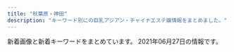 ```yaml
---
title: "秋葉原・神田"
description: "キーワード別にの巨乳アジアン・チャイナエステ嬢情報をまとめました。"
---
```


新着画像と新着キーワードをまとめています。
2021年06月27日の情報です。

<DmmAffiliateIns />
<KeywordTable
  shops={
    [
    {
        "keywords": {
            "90": 2,
            "89": 4,
            "86": 2,
            "88": 4,
            "C": 8,
            "D": 6,
            "85": 2
        },
        "url": "http://kenkoubo.link",
        "img_links": [
            "http://kenkoubo.link/wp-content/uploads/2017/03/05-1-250x375.jpg",
            "http://kenkoubo.link/wp-content/uploads/2017/03/09.jpg",
            "http://kenkoubo.link/wp-content/themes/template-salon2/images/pickup-frame.png",
            "http://kenkoubo.link/wp-content/uploads/2017/03/05a.jpg",
            "http://kenkoubo.link/wp-content/themes/template-salon2/images/05.jpg",
            "http://kenkoubo.link/wp-content/uploads/2021/03/ayaka_01-900x1201.jpeg",
            "http://kenkoubo.link/wp-content/uploads/2019/05/ai_image_1_syusei-900x1600.jpeg",
            "http://kenkoubo.link/wp-content/themes/template-salon2/images/03.jpg",
            "http://kenkoubo.link/wp-content/themes/template-salon2/images/info2.png",
            "http://kenkoubo.link/wp-content/themes/template-salon2/images/pickup-ttl.png",
            "http://kenkoubo.link/wp-content/uploads/2019/05/rin_image_1_syusei-900x1600.jpeg",
            "http://kenkoubo.link/wp-content/uploads/2020/11/yuko_image_syusei-1.jpg",
            "http://kenkoubo.link/wp-content/uploads/2017/03/08-250x375.jpg",
            "http://kenkoubo.link/wp-content/uploads/2017/03/03-1-250x375.jpg",
            "http://kenkoubo.link/wp-content/uploads/2017/03/05.jpg",
            "http://kenkoubo.link/wp-content/uploads/2021/03/ayaka_01-250x375.jpeg",
            "http://kenkoubo.link/wp-content/themes/template-salon2/images/camp-bnr4.png",
            "http://kenkoubo.link/wp-content/uploads/2021/03/ayaka_4.jpeg",
            "http://kenkoubo.link/wp-content/uploads/2017/03/07-1.jpg",
            "http://kenkoubo.link/wp-content/themes/template-salon2/images/camp-bnr.png",
            "http://kenkoubo.link/wp-content/themes/template-salon2/images/camp-bnr2.png",
            "http://kenkoubo.link/wp-content/themes/template-salon2/images/news-ttl.png",
            "http://kenkoubo.link/wp-content/uploads/2021/03/ayaka_4-300x400.jpeg",
            "http://kenkoubo.link/wp-content/themes/template-salon2/images/08.jpg",
            "http://kenkoubo.link/wp-content/uploads/2019/05/rin_image_1_syusei-250x375.jpeg",
            "http://kenkoubo.link/wp-content/uploads/2017/03/08a.jpg",
            "http://kenkoubo.link/wp-content/themes/template-salon2/images/camp-bnr3.png",
            "http://kenkoubo.link/wp-content/themes/template-salon2/images/telm.png",
            "http://es-tsudanuma.com/wp-content/uploads/2016/10/massage-de_88_31.jpg",
            "http://kenkoubo.link/wp-content/uploads/2019/05/ai_image_1_syusei-250x375.jpeg",
            "http://kenkoubo.link/wp-content/uploads/2020/11/yuko_image_syusei-1-250x375.jpg",
            "http://kenkoubo.link/wp-content/uploads/2017/03/03-1.jpg",
            "http://kenkoubo.link/wp-content/themes/template-salon2/images/slider1.jpg",
            "http://kenkoubo.link/wp-content/themes/template-salon2/images/info.png",
            "http://kenkoubo.link/wp-content/uploads/2017/03/05-1.jpg",
            "http://kenkoubo.link/wp-content/uploads/2017/03/08-2.jpg",
            "https://www.mens-anavi.com/img/mens-esthe1.png",
            "http://kenkoubo.link/wp-content/uploads/2017/03/08.jpg"
        ],
        "name": "\u5065\u5eb7\u574a",
        "station": "JR\u795e\u7530\u99c5\u5317\u53e3"
    },
    {
        "station": "JR\u79cb\u8449\u539f\u99c5\u662d\u548c\u901a\u308a\u53e3",
        "img_links": [
            "http://www.rave.masg.info/files/002.jpg",
            "http://www.rave.masg.info/files/015.jpg",
            "http://www.rave.masg.info/files/009-02.jpg",
            "http://www.rave.masg.info/images/s4.jpg",
            "http://www.rave.masg.info/images/s1.jpg",
            "http://www.rave.masg.info/files/020-03.jpg",
            "http://www.rave.masg.info/files/003-02.jpg",
            "http://www.rave.masg.info/files/016-02.jpg",
            "http://www.rave.masg.info/files/017-02.jpg",
            "http://www.rave.masg.info/images/shop/shop03.jpg",
            "http://www.rave.masg.info/images/shop/shop04.jpg",
            "http://www.rave.masg.info/files/009.jpg",
            "http://www.rave.masg.info/images/pick.png",
            "http://www.rave.masg.info/images/service.png",
            "http://www.rave.masg.info/images/maga.jpg",
            "http://www.rave.masg.info/files/006-02.jpg",
            "http://www.rave.masg.info/images/infotiao1.jpg",
            "http://www.rave.masg.info/images/s5.jpg",
            "http://www.rave.masg.info/files/014.jpg",
            "http://www.rave.masg.info/files/008-02.jpg",
            "http://www.rave.masg.info/images/main_top.png",
            "http://www.rave.masg.info/files/019-03.jpg",
            "http://www.rave.masg.info/files/005-02.jpg",
            "http://www.rave.masg.info/files/018.jpg",
            "http://www.rave.masg.info/files/014-03.jpg",
            "http://www.rave.masg.info/files/009-03.jpg",
            "http://www.rave.masg.info/files/020.jpg",
            "http://www.rave.masg.info/files/019.jpg",
            "http://www.rave.masg.info/files/016-03.jpg",
            "http://www.rave.masg.info/images/new3.png",
            "http://www.rave.masg.info/files/017.jpg",
            "http://www.rave.masg.info/files/015-03.jpg",
            "http://www.rave.masg.info/files/015-02.jpg",
            "http://www.rave.masg.info/files/018-03.jpg",
            "http://www.rave.masg.info/files/018-02.jpg",
            "http://www.rave.masg.info/files/002-03.jpg",
            "http://www.rave.masg.info/files/006-03.jpg",
            "http://www.rave.masg.info/files/006.jpg",
            "http://www.rave.masg.info/files/020-02.jpg",
            "http://www.rave.masg.info/files/002-02.jpg",
            "http://www.rave.masg.info/images/zi_massage.png",
            "http://www.rave.masg.info/files/016.jpg",
            "http://www.rave.masg.info/images/zi_staff.png",
            "http://www.rave.masg.info/files/014-02.jpg",
            "http://www.rave.masg.info/files/019-02.jpg",
            "http://www.rave.masg.info/images/shop/shop02.jpg",
            "http://www.rave.masg.info/files/005.jpg",
            "http://www.rave.masg.info/files/008.jpg",
            "http://www.rave.masg.info/files/003.jpg",
            "http://www.rave.masg.info/files/005-03.jpg",
            "http://www.rave.masg.info/images/xian.png",
            "http://www.rave.masg.info/images/new1.png",
            "http://www.rave.masg.info/files/017-03.jpg",
            "http://www.rave.masg.info/files/008-03.jpg",
            "http://www.rave.masg.info/files/003-03.jpg",
            "http://www.rave.masg.info/images/tel.png",
            "http://www.rave.masg.info/images/s2.jpg",
            "http://www.rave.masg.info/images/shop/shop01.jpg",
            "http://www.rave.masg.info/images/main_bottom.png",
            "http://www.rave.masg.info/images/s3.jpg"
        ],
        "keywords": {
            "87": 9,
            "90": 1,
            "D": 8,
            "89": 1,
            "F": 3,
            "E": 1,
            "86": 1,
            "88": 1,
            "G": 1
        },
        "url": "http://www.rave.masg.info/",
        "name": "RAVE \u30ec\u30a4\u30f4"
    },
    {
        "img_links": [
            "http://nene-kanda.net/images/st/st_miki.jpg",
            "http://nene-kanda.net/images/st/st_mie.jpg",
            "http://nene-kanda.net/images/st/st_hitomi.jpg",
            "http://nene-kanda.net/images/2.jpg",
            "http://nene-kanda.net/images/st/st_marumi.jpg",
            "http://nene-kanda.net/images/topimage/subimage.jpg",
            "http://nene-kanda.net/images/4.jpg",
            "http://nene-kanda.net/images/topimage/topimage.jpg",
            "http://nene-kanda.net/images/1.jpg",
            "http://nene-kanda.net/images/share/pagetop.png",
            "http://nene-kanda.net/images/3.jpg",
            "http://nene-kanda.net/images/st/st_mimi.jpg",
            "http://nene-kanda.net/images/st/st_rumi.jpg",
            "http://nene-kanda.net/images/st/st_ruru.jpg",
            "http://nene-kanda.net/images/share/tel.png",
            "http://nene-kanda.net/images/share/sptel.png",
            "http://nene-kanda.net/images/st/st_saki.jpg",
            "http://nene-kanda.net/images/st/st_mao.jpg",
            "http://nene-kanda.net/images/st/st_mirei.jpg"
        ],
        "keywords": {
            "E": 4,
            "F": 4,
            "C": 42,
            "D": 20
        },
        "url": "http://nene-kanda.net/index.html",
        "name": "NeNe\uff5e\u30cd\u30cd\uff5e",
        "station": "JR\u795e\u7530\u99c5\u5317\u53e3"
    },
    {
        "keywords": {
            "C": 1,
            "98": 1,
            "G": 1,
            "86": 14,
            "D": 13,
            "83": 1,
            "\u30bb\u30af\u30b7\u30fc": 1
        },
        "station": "JR\u79cb\u8449\u539f\u99c5\u662d\u548c\u901a\u308a\u53e3",
        "name": "BELIRE \uff5e\u30d9\u30ea\u30fc\u30eb\uff5e",
        "url": "http://belire.este.work/",
        "img_links": [
            "http://belire.este.work/nav-001.png",
            "http://belire.este.work/2/uploadimg/1610605371.jpg",
            "http://belire.este.work/nav-005.png",
            "http://belire.este.work/2/uploadimg/1610605327.jpg",
            "http://belire.este.work/2/uploadimg/1615207989.jpeg",
            "http://belire.este.work/2/uploadimg/1610605781.jpg",
            "http://belire.este.work/2/uploadimg/1610605742.jpg",
            "http://belire.este.work/2/uploadimg/1617950122.jpg",
            "http://belire.este.work/nav-003.png",
            "http://belire.este.work/2/uploadimg/1610605615.jpg",
            "http://belire.este.work/nav-004.png",
            "http://belire.este.work/2/uploadimg/1610605894.jpg",
            "http://belire.este.work/2/uploadimg/1610605582.jpg",
            "http://belire.este.work/no.png",
            "http://belire.este.work/2/uploadimg/1610605467.jpg",
            "http://belire.este.work/s.jpg",
            "http://belire.este.work/2/uploadimg/1610605808.jpg",
            "http://belire.este.work/2/uploadimg/1610605503.jpg",
            "http://belire.este.work/2/uploadimg/1610605644.jpg",
            "http://belire.este.work/nav-006.png",
            "http://belire.este.work/2/uploadimg/1610605548.jpg",
            "http://belire.este.work/nav-002.png",
            "http://belire.este.work/tel.png",
            "http://belire.este.work/2/uploadimg/1610605976.jpg",
            "http://belire.este.work/2/uploadimg/1615208613.jpg"
        ]
    },
    {
        "name": "COCORO",
        "img_links": [
            "http://k-cocoro.co/images/girl_03.png",
            "http://k-cocoro.co/images/noimage.jpg",
            "http://k-cocoro.co/images/right_bottom.png",
            "http://k-cocoro.co/images/news_top.jpg",
            "http://k-cocoro.co/images/nei_01.png",
            "http://k-cocoro.co/images/itigo1.jpg",
            "http://k-cocoro.co/images/003.jpg",
            "http://k-cocoro.co/images/nei_03.png",
            "http://k-cocoro.co/images/tite-staff.png",
            "http://k-cocoro.co/images/remo.jpg",
            "http://k-cocoro.co/images/shishu_01.jpg",
            "http://k-cocoro.co/images/rika.jpg",
            "http://k-cocoro.co/images/girl_top.png",
            "http://k-cocoro.co/images/right_top.png",
            "http://k-cocoro.co/images/shishu_02.jpg",
            "http://k-cocoro.co/images/pagetop.png",
            "http://k-cocoro.co/images/yui.jpg",
            "http://k-cocoro.co/images/004.jpg",
            "http://k-cocoro.co/images/itigo2.jpg",
            "http://k-cocoro.co/images/girlx_top.png",
            "http://k-cocoro.co/images/yu.jpg",
            "http://k-cocoro.co/images/girl_01.png",
            "http://k-cocoro.co/images/tite-magazine.png",
            "http://k-cocoro.co/images/mya.jpg",
            "http://k-cocoro.co/images/mail.png",
            "http://k-cocoro.co/images/s2.jpg",
            "http://k-cocoro.co/images/001.jpg",
            "http://k-cocoro.co/images/shishu_03.jpg",
            "http://k-cocoro.co/images/002.jpg",
            "http://k-cocoro.co/images/grande.jpg",
            "http://k-cocoro.co/images/ss.jpg"
        ],
        "keywords": {
            "D": 3,
            "E": 2
        },
        "url": "http://k-cocoro.co/",
        "station": "JR\u795e\u7530\u99c5\u6771\u53e3"
    },
    {
        "name": "Relife\uff5e\u30ea\u30e9\u30a4\u30d5\uff5e",
        "img_links": [
            "http://relifeadmin.jpest.net/uploads//2020/10/9D16F01A-1354-462D-9558-9F957927EF44.jpeg",
            "http://relifeadmin.jpest.net/uploads//2021/01/IMG_2171.jpg",
            "http://relife.jpest.net/images/tt.jpg",
            "http://relifeadmin.jpest.net/uploads//2021/03/1.jpeg",
            "http://relife.jpest.net/images/02.jpg",
            "http://relifeadmin.jpest.net/uploads//2020/10/5AD15672-AEE6-4A0A-9CCF-259E75905FCF-e1603711283848.jpeg",
            "http://relifeadmin.jpest.net/uploads//2021/03/6A526146-BB8D-45A4-A864-42633965DBF0-e1616413783381.jpeg",
            "http://relifeadmin.jpest.net/uploads//2021/03/31F3171B-05C9-4017-9EDC-8B1230FFFA5E-e1616413792413.jpeg",
            "http://relifeadmin.jpest.net/uploads//2020/10/1A4C09F7-F63F-4224-B24D-9E199A9A4BDA.jpeg",
            "http://relifeadmin.jpest.net/uploads//2021/03/F6CA5A16-B99E-496D-AB73-DFFE18A4E0B9.jpeg",
            "http://relifeadmin.jpest.net/uploads//2021/03/4082C373-F43B-4FF9-9F7D-0C0C02162F15.jpeg",
            "http://relifeadmin.jpest.net/uploads//2020/10/940B0844-F20E-4D4A-B215-E5BA5372B8E8.jpeg",
            "http://relifeadmin.jpest.net/uploads//2021/04/1.jpg",
            "http://relifeadmin.jpest.net/uploads//2020/10/D81CC5DA-612A-4552-9C4C-145DABF87A82-e1603797285723.jpeg",
            "http://relife.jpest.net/images/mobile.jpg",
            "http://relifeadmin.jpest.net/uploads//2021/04/0632FFC8-93C8-4F1D-88BD-364C2CA3AAD9-e1619436169369.jpeg",
            "http://relifeadmin.jpest.net/uploads//2021/03/F1762422-EC67-4A1B-A086-46A0FE212F54-e1616414141494.jpeg",
            "http://relife.jpest.net/images/033.jpg",
            "http://relifeadmin.jpest.net/uploads//2021/03/A7B9063B-BE9C-42C3-B5B8-39B0E93D461D-e1616414911549.jpeg",
            "http://relife.jpest.net/images/04.jpg",
            "http://relifeadmin.jpest.net/uploads//2021/03/322B13E6-26A1-40C3-9EC9-427DE29CA167-e1619436493283.jpeg",
            "http://relife.jpest.net/images/03.jpg",
            "http://relifeadmin.jpest.net/uploads//2020/10/C74DC003-B774-4423-93B4-733B4938F550.jpeg",
            "http://relifeadmin.jpest.net/uploads//2021/03/E6F9C65A-E4D0-41BD-839F-6AFE58551E3A.jpeg"
        ],
        "station": "JR\u79cb\u8449\u539f\u99c5\u662d\u548c\u901a\u308a\u53e3",
        "keywords": {
            "85": 8,
            "E": 11,
            "C": 15
        },
        "url": "http://relife.jpest.net/"
    },
    {
        "url": "http://yu-ai.work/",
        "keywords": {
            "84": 6,
            "E": 3,
            "89": 1,
            "C": 27,
            "87": 3,
            "86": 5,
            "85": 18,
            "D": 20,
            "F": 1
        },
        "img_links": [
            "http://yu-ai.work/img/st23.jpg",
            "http://yu-ai.work/img/head.jpg",
            "http://yu-ai.work/sp/img/acc2.jpg",
            "http://yu-ai.work/img/sc22.jpg",
            "http://yu-ai.work/sp/img/sta24.jpg",
            "http://yu-ai.work/img/st020.jpg",
            "http://yu-ai.work/sp/img/botton.jpg",
            "http://yu-ai.work/img/sc26.jpg",
            "http://yu-ai.work/img/sta20.jpg",
            "http://yu-ai.work/img/st19.jpg",
            "http://yu-ai.work/img/acc2.jpg",
            "http://yu-ai.work/img/sc18.jpg",
            "http://yu-ai.work/img/sta18.jpg",
            "http://yu-ai.work/sp/img/add.jpg",
            "http://yu-ai.work/sp/img/sta22.jpg",
            "http://yu-ai.work/img/st24.jpg",
            "http://yu-ai.work/sp/img/sta20.jpg",
            "http://yu-ai.work/img/sc9.jpg",
            "http://yu-ai.work/img/sta19.jpg",
            "http://yu-ai.work/sp/img/t-s.jpg",
            "http://yu-ai.work/img/sc25.jpg",
            "http://yu-ai.work/img/sta25.jpg",
            "http://yu-ai.work/img/st019.jpg",
            "http://yu-ai.work/img/st25.jpg",
            "http://yu-ai.work/sp/img/p25.jpg",
            "http://yu-ai.work/img/st26.jpg",
            "http://yu-ai.work/sp/img/sta18.jpg",
            "http://yu-ai.work/img/acc3.jpg",
            "http://yu-ai.work/img/st010.jpg",
            "http://yu-ai.work/img/st12.jpg",
            "http://yu-ai.work/sp/img/sys.jpg",
            "http://yu-ai.work/sp/img/pc.jpg",
            "http://yu-ai.work/sp/img/sta12.jpg",
            "http://yu-ai.work/img/st0022.jpg",
            "http://yu-ai.work/sp/img/time.jpg",
            "http://yu-ai.work/img/st018.jpg",
            "http://yu-ai.work/img/sc12.jpg",
            "http://yu-ai.work/img/sc20.jpg",
            "http://yu-ai.work/img/sta9.jpg",
            "http://yu-ai.work/img/st20.jpg",
            "http://yu-ai.work/sp/img/t-r.jpg",
            "http://yu-ai.work/img/st009.jpg",
            "http://yu-ai.work/sp/img/t-o.jpg",
            "http://yu-ai.work/sp/img/tel.jpg",
            "http://yu-ai.work/sp/img/pic.jpg",
            "http://yu-ai.work/sp/img/acc3.jpg",
            "http://yu-ai.work/sp/img/nos.jpg",
            "http://yu-ai.work/sp/img/t-t.jpg",
            "http://yu-ai.work/sp/img/info.jpg",
            "http://yu-ai.work/img/sta22.jpg",
            "http://yu-ai.work/img/sc19.jpg",
            "http://yu-ai.work/img/st0012.jpg",
            "http://yu-ai.work/img/st00022.jpg",
            "http://yu-ai.work/sp/img/t-a.jpg",
            "http://yu-ai.work/sp/img/p26.jpg",
            "http://yu-ai.work/img/men-es-ran.jpg",
            "http://yu-ai.work/sp/img/tit.jpg",
            "http://yu-ai.work/sp/img/acc1.jpg",
            "http://yu-ai.work/img/sta23.jpg",
            "http://yu-ai.work/sp/img/sta9.jpg",
            "http://yu-ai.work/img/st09.jpg",
            "http://yu-ai.work/img/botton.jpg",
            "http://yu-ai.work/img/sc10.jpg",
            "http://yu-ai.work/sp/img/sta10.jpg",
            "http://yu-ai.work/img/nos.jpg",
            "http://yu-ai.work/img/st9.jpg",
            "http://yu-ai.work/sp/img/sta26.jpg",
            "http://yu-ai.work/img/st0018.jpg",
            "http://yu-ai.work/img/st18.jpg",
            "http://yu-ai.work/img/fla.jpg",
            "http://yu-ai.work/img/sc23.jpg",
            "http://yu-ai.work/img/sta12.jpg",
            "http://yu-ai.work/sp/img/sta19.jpg",
            "http://yu-ai.work/sp/img/sta25.jpg",
            "http://yu-ai.work/img/sc24.jpg",
            "http://yu-ai.work/sp/img/sta23.jpg",
            "http://yu-ai.work/img/st10.jpg",
            "http://yu-ai.work/img/sta24.jpg",
            "http://yu-ai.work/sp/img/p18.jpg",
            "http://yu-ai.work/sp/img/cam.jpg",
            "http://yu-ai.work/img/st012.jpg",
            "http://yu-ai.work/img/sta10.jpg",
            "http://yu-ai.work/img/acc1.jpg",
            "http://yu-ai.work/img/st022.jpg",
            "http://yu-ai.work/img/sta26.jpg",
            "http://yu-ai.work/sp/img/p24.jpg",
            "http://yu-ai.work/img/st22.jpg"
        ],
        "name": "\u7652\u611b",
        "station": "JR\u79cb\u8449\u539f\u99c5\u662d\u548c\u901a\u308a\u53e3"
    },
    {
        "keywords": {
            "87": 6,
            "C": 25,
            "H": 1,
            "86": 2,
            "E": 2,
            "88": 4,
            "91": 3,
            "F": 4,
            "85": 9,
            "D": 9
        },
        "name": "\u5143\u6c17\u5802\uff5e\u3052\u3093\u304d\u3069\u3046\uff5e",
        "station": "JR\u795e\u7530\u99c5\u897f\u53e3",
        "url": "http://genkidou.work/",
        "img_links": [
            "http://genkidou.work/img/koko_468x60.png",
            "http://genkidou.work/img/s5.jpg",
            "http://genkidou.work/sp/img/st27.jpg",
            "http://genkidou.work/img/st20.jpg",
            "http://genkidou.work/img/fla-1.jpg",
            "http://genkidou.work/sp/img/acc6.jpg",
            "http://genkidou.work/sp/img/p28.jpg",
            "http://genkidou.work/img/head.jpg",
            "http://genkidou.work/img/sta30.jpg",
            "http://genkidou.work/sp/img/st30.jpg",
            "http://genkidou.work/img/sta6.jpg",
            "http://genkidou.work/sp/img/st20.jpg",
            "http://genkidou.work/img/acc6.jpg",
            "http://genkidou.work/img/sta10.jpg",
            "http://genkidou.work/img/fla-2.jpg",
            "http://genkidou.work/sp/img/st6.jpg",
            "http://genkidou.work/sp/img/tel.jpg",
            "http://genkidou.work/sp/img/t-o.jpg",
            "http://genkidou.work/sp/img/add.jpg",
            "http://genkidou.work/img/st030.jpg",
            "http://genkidou.work/img/acc5.jpg",
            "http://genkidou.work/img/botton.jpg",
            "http://genkidou.work/img/st2.jpg",
            "http://genkidou.work/sp/img/st10.jpg",
            "http://genkidou.work/img/st011.jpg",
            "http://genkidou.work/img/sta16.jpg",
            "http://genkidou.work/img/sta20.jpg",
            "http://genkidou.work/sp/img/acc1.jpg",
            "http://genkidou.work/img/s4.jpg",
            "http://genkidou.work/img/nos.jpg",
            "http://genkidou.work/img/fla-3.jpg",
            "http://genkidou.work/sp/img/t-r.jpg",
            "http://genkidou.work/img/body2.jpg",
            "http://genkidou.work/img/acc4.jpg",
            "http://genkidou.work/sp/img/t-s.jpg",
            "http://genkidou.work/sp/img/cam.jpg",
            "http://genkidou.work/sp/img/t-a.jpg",
            "http://genkidou.work/img/sta28.jpg",
            "http://genkidou.work/sp/img/botton.jpg",
            "http://genkidou.work/img/s1.jpg",
            "http://genkidou.work/sp/img/info.jpg",
            "http://genkidou.work/img/st6.jpg",
            "http://genkidou.work/sp/img/tit.jpg",
            "http://genkidou.work/img/sta11.jpg",
            "http://genkidou.work/img/fla.jpg",
            "http://genkidou.work/img/acc1.jpg",
            "http://genkidou.work/sp/img/st2.jpg",
            "http://genkidou.work/img/st30.jpg",
            "http://genkidou.work/img/sta27.jpg",
            "http://genkidou.work/sp/img/st22.jpg",
            "http://genkidou.work/sp/img/acc4.jpg",
            "http://genkidou.work/sp/img/st28.jpg",
            "http://genkidou.work/img/s2.jpg",
            "http://genkidou.work/sp/img/time.jpg",
            "http://genkidou.work/sp/img/sch.jpg",
            "http://genkidou.work/sp/img/acc5.jpg",
            "http://genkidou.work/sp/img/koko_234x60.png",
            "http://genkidou.work/img/acc2.jpg",
            "http://genkidou.work/sp/img/st16.jpg",
            "http://genkidou.work/sp/img/p30.jpg",
            "http://genkidou.work/sp/img/acc2.jpg",
            "http://genkidou.work/img/st16.jpg",
            "http://genkidou.work/img/st0011.jpg",
            "http://genkidou.work/img/st27.jpg",
            "http://genkidou.work/img/st010.jpg",
            "http://genkidou.work/sp/img/sys.jpg",
            "http://genkidou.work/img/st28.jpg",
            "http://genkidou.work/img/acc3.jpg",
            "http://genkidou.work/sp/img/st11.jpg",
            "http://genkidou.work/img/sta22.jpg",
            "http://genkidou.work/sp/img/pc.jpg",
            "http://genkidou.work/sp/img/p10.jpg",
            "http://genkidou.work/img/st22.jpg",
            "http://genkidou.work/img/mo.png",
            "http://genkidou.work/sp/img/acc3.jpg",
            "http://genkidou.work/img/sta2.jpg",
            "http://genkidou.work/sp/img/pic.jpg",
            "http://genkidou.work/sp/img/t-t.jpg"
        ]
    },
    {
        "keywords": {},
        "station": "JR\u795e\u7530\u99c5\u5317\u53e3",
        "name": "\u795e\u7530\u3089\u304f\u697d",
        "url": "http://kanda.msa.jp/",
        "img_links": [
            "http://kanda.msa.jp/images/staff_image/staff_05.jpg",
            "http://kanda.msa.jp/images/staff_image/staff_06.jpg",
            "http://kanda.msa.jp/images/top/top_08.png",
            "http://kanda.msa.jp/images/gallery/gallery_d.jpg",
            "http://kanda.msa.jp/images/home/QR.png",
            "http://kanda.msa.jp/images/top/top_02.jpg",
            "http://kanda.msa.jp/images/top/top_03.jpg",
            "http://kanda.msa.jp/images/staff_image/staff_01.jpg",
            "http://kanda.msa.jp/images/home/indnx_re.jpg",
            "http://kanda.msa.jp/images/gallery/gallery_4.jpg",
            "http://kanda.msa.jp/images/staff_image/staff_03.jpg",
            "http://kanda.msa.jp/images/index_btm.jpg",
            "http://kanda.msa.jp/images/gallery/gallery_2.jpg",
            "http://kanda.msa.jp/images/gallery/gallery_a.jpg",
            "http://kanda.msa.jp/images/home/top.jpg",
            "http://kanda.msa.jp/images/home/indnx_phone.jpg",
            "http://kanda.msa.jp/images/staff_image/staff_02.jpg",
            "http://kanda.msa.jp/images/top/top_06.jpg",
            "http://kanda.msa.jp/images/gallery/gallery_b.jpg",
            "http://kanda.msa.jp/images/gallery/gallery_c.jpg",
            "http://kanda.msa.jp/images/home/indnx_qr.jpg",
            "http://kanda.msa.jp/images/flash_b.jpg",
            "http://kanda.msa.jp/images/home/indnx_sale.png",
            "http://kanda.msa.jp/images/flash_a.jpg",
            "http://kanda.msa.jp/images/top/top_04.jpg",
            "http://kanda.msa.jp/images/gallery/gallery_1.jpg",
            "http://kanda.msa.jp/images/top/top_01.jpg",
            "http://kanda.msa.jp/images/gallery/gallery_3.jpg",
            "http://kanda.msa.jp/images/top/top_05.jpg"
        ]
    },
    {
        "keywords": {
            "86": 3,
            "87": 6,
            "E": 7,
            "D": 7,
            "88": 3,
            "84": 3,
            "C": 20,
            "85": 2
        },
        "img_links": [
            "http://yume-massage.info/img/st06.jpg",
            "http://yume-massage.info/img/st5.jpg",
            "http://yume-massage.info/img/sta10.jpg",
            "http://yume-massage.info/img/mo.png",
            "http://yume-massage.info/img/head.jpg",
            "http://yume-massage.info/img/nos.jpg",
            "http://yume-massage.info/img/st7.jpg",
            "http://yume-massage.info/img/sta8.jpg",
            "http://yume-massage.info/img/st6.jpg",
            "http://yume-massage.info/sp/img/cam.jpg",
            "http://yume-massage.info/sp/img/s6.jpg",
            "http://yume-massage.info/img/st9.jpg",
            "http://yume-massage.info/img/r9.jpg",
            "http://yume-massage.info/sp/img/s10.jpg",
            "http://yume-massage.info/img/st3.jpg",
            "http://yume-massage.info/img/st8.jpg",
            "http://yume-massage.info/sp/img/p-10.jpg",
            "http://yume-massage.info/img/sta1.jpg",
            "http://yume-massage.info/img/sta7.jpg",
            "http://yume-massage.info/sp/img/sys.jpg",
            "http://yume-massage.info/sp/img/t-s.jpg",
            "http://yume-massage.info/sp/img/s9.jpg",
            "http://yume-massage.info/img/st4.jpg",
            "http://yume-massage.info/img/kan.jpg",
            "http://yume-massage.info/sp/img/kan.jpg",
            "http://yume-massage.info/sp/img/pic.jpg",
            "http://yume-massage.info/img/s9.jpg",
            "http://yume-massage.info/sp/img/p-6.jpg",
            "http://yume-massage.info/img/xmas.png",
            "http://yume-massage.info/sp/img/p-9.jpg",
            "http://yume-massage.info/img/st1.jpg",
            "http://yume-massage.info/img/st10.jpg",
            "http://yume-massage.info/img/botton.jpg",
            "http://yume-massage.info/img/sta4.jpg",
            "http://yume-massage.info/sp/img/info.jpg",
            "http://yume-massage.info/sp/img/pc.jpg",
            "http://yume-massage.info/sp/img/tit.jpg",
            "http://yume-massage.info/sp/img/tel.jpg",
            "http://yume-massage.info/img/s10.jpg",
            "http://yume-massage.info/sp/img/time.jpg",
            "http://yume-massage.info/img/s7.jpg",
            "http://yume-massage.info/img/st2.jpg",
            "http://yume-massage.info/img/sta9.jpg",
            "http://yume-massage.info/img/s8.jpg",
            "http://yume-massage.info/sp/img/botton.jpg",
            "http://yume-massage.info/sp/img/t-o.jpg",
            "http://yume-massage.info/sp/img/s1.jpg",
            "http://yume-massage.info/img/s4.jpg",
            "http://yume-massage.info/sp/img/s7.jpg",
            "http://yume-massage.info/sp/img/s8.jpg",
            "http://yume-massage.info/sp/img/s4.jpg",
            "http://yume-massage.info/img/head2.jpg",
            "http://yume-massage.info/img/s1.jpg",
            "http://yume-massage.info/img/s6.jpg",
            "http://yume-massage.info/img/sta6.jpg",
            "http://yume-massage.info/sp/img/t-r.jpg",
            "http://yume-massage.info/sp/img/add.jpg",
            "http://yume-massage.info/sp/img/t-a.jpg",
            "http://yume-massage.info/sp/img/t-t.jpg",
            "http://yume-massage.info/sp/img/add2.jpg"
        ],
        "url": "http://yume-massage.info/",
        "station": "\u6d45\u8349\u6a4b\u99c5",
        "name": "\u5922"
    },
    {
        "url": "http://x-akb.info/",
        "img_links": [
            "http://x-akb.info/img/st35.jpg",
            "http://x-akb.info/img/nos.jpg",
            "http://x-akb.info/img/t3.jpg",
            "http://x-akb.info/img/st46.jpg",
            "http://x-akb.info/img/st42.jpg",
            "http://x-akb.info/img/p-43.jpg",
            "http://x-akb.info/img/p-50.jpg",
            "http://x-akb.info/img/bottom.png",
            "http://x-akb.info/img/t1.jpg",
            "http://x-akb.info/img/st40.jpg",
            "http://x-akb.info/img/st34.jpg",
            "http://x-akb.info/img/p-35.jpg",
            "http://x-akb.info/img/st0043.jpg",
            "http://x-akb.info/img/p-34.jpg",
            "http://x-akb.info/img/p-36.jpg",
            "http://x-akb.info/img/st44.jpg",
            "http://x-akb.info/img/mo.png",
            "http://x-akb.info/img/st035.jpg",
            "http://x-akb.info/img/st36.jpg",
            "http://x-akb.info/img/p-40.jpg",
            "http://x-akb.info/img/p-42.jpg",
            "http://x-akb.info/img/t2.jpg",
            "http://x-akb.info/img/p-44.jpg",
            "http://x-akb.info/img/p-45.jpg",
            "http://asakusabashi.analytics.qlook.net/counter.png",
            "http://x-akb.info/img/p-49.jpg",
            "http://x-akb.info/img/st50.jpg",
            "http://x-akb.info/img/st49.jpg",
            "http://x-akb.info/img/st043.jpg",
            "http://x-akb.info/img/st0035.jpg",
            "http://x-akb.info/img/p-46.jpg",
            "http://x-akb.info/img/st45.jpg"
        ],
        "station": "JR\u6d45\u8349\u6a4b\u99c5\u6771\u53e3",
        "name": "AKB",
        "keywords": {
            "87": 5,
            "84": 1,
            "D": 10,
            "C": 19,
            "86": 4,
            "85": 1,
            "F": 1
        }
    },
    {
        "img_links": [
            "http://esthe-aroma.net/images/tit5.jpg",
            "http://esthe-aroma.net/images/no.png",
            "http://esthe-aroma.net/images/tit3.jpg",
            "http://esthe-aroma.net/images/cg021.jpg",
            "http://esthe-aroma.net/images/cg04.jpg",
            "http://esthe-aroma.net/images/tit4.jpg",
            "http://esthe-aroma.net/images/tit2.jpg",
            "http://esthe-aroma.net/images/cg03.jpg",
            "http://esthe-aroma.net/images/cg01.jpg",
            "http://esthe-aroma.net/images/fla.jpg",
            "http://esthe-aroma.net/images/cg02.jpg",
            "http://esthe-aroma.net/images/r4.jpg",
            "http://esthe-aroma.net/images/r2.jpg",
            "http://esthe-aroma.net/images/r3.jpg",
            "http://esthe-aroma.net/images/sys.jpg",
            "http://esthe-aroma.net/images/fbt.jpg",
            "http://esthe-aroma.net/images/ncg.jpg",
            "http://esthe-aroma.net/images/fbf.jpg",
            "http://esthe-aroma.net/images/r1.jpg",
            "http://esthe-aroma.net/images/tit1.jpg",
            "http://esthe-aroma.net/images/top.jpg",
            "http://esthe-aroma.net/images/kan.jpg"
        ],
        "station": "JR\u79cb\u8449\u539f\u99c5\u662d\u548c\u901a\u308a\u53e3",
        "keywords": {
            "D": 6,
            "86": 5,
            "85": 2,
            "E": 1
        },
        "url": "http://esthe-aroma.net/",
        "name": "\u59d1\u5a18\uff5e\u30af\u30fc\u30cb\u30e3\u30f3\uff5e"
    },
    {
        "url": "http://yudokoro.xyz/",
        "name": "\u7652\u51e6\uff5e\u3086\u3069\u3053\u308d",
        "station": "JR\u795e\u7530\u99c5\u5317\u53e3",
        "img_links": [
            "http://yudokoro.xyz/images/campaign.jpg",
            "http://yudokoro.xyz/images/st/st_hime.jpg",
            "http://yudokoro.xyz/images/st/st_yui.jpg",
            "http://yudokoro.xyz/images/header_main_visual2.jpg",
            "http://yudokoro.xyz/images/st/st_yumi.jpg",
            "http://yudokoro.xyz/images/st/st_yuyu.jpg",
            "http://yudokoro.xyz/images/st/st_koko.jpg",
            "http://yudokoro.xyz/images/st/st_ao.jpg",
            "http://yudokoro.xyz/images/st/st_miku.jpg",
            "http://yudokoro.xyz/images/st/st_miho.jpg",
            "http://yudokoro.xyz/images/st/st_ai.jpg",
            "http://yudokoro.xyz/images/st/st_miro.jpg",
            "http://yudokoro.xyz/images/st/st_rara.jpg",
            "http://yudokoro.xyz/images/header_img.png",
            "http://yudokoro.xyz/images/header_main_visual1.jpg",
            "http://yudokoro.xyz/images/news_image.jpg",
            "http://yudokoro.xyz/images/st/st_rena.jpg",
            "http://yudokoro.xyz/images/concept.jpg",
            "http://yudokoro.xyz/images/header_main_visual3.jpg",
            "http://yudokoro.xyz/images/st/st_mimi.jpg",
            "http://yudokoro.xyz/images/st/st_narumi.jpg",
            "http://yudokoro.xyz/images/st/st_maya.jpg",
            "http://yudokoro.xyz/images/st/st_yaya.jpg",
            "http://yudokoro.xyz/images/st/st_momoka.jpg",
            "http://yudokoro.xyz/images/st/st_hana.jpg"
        ],
        "keywords": {
            "C": 59,
            "D": 348,
            "F": 28,
            "E": 56,
            "G": 28
        }
    },
    {
        "keywords": {
            "D": 12,
            "88": 2,
            "86": 14
        },
        "img_links": [
            "http://yuri.es-relax.info/images/nao1.jpg",
            "http://yuri.es-relax.info/gals/riri1.jpg",
            "http://yuri.es-relax.info/images/hana1.jpg",
            "http://yuri.es-relax.info/images/sayuri1.jpg",
            "http://yuri.es-relax.info/gals/mimi1.jpg",
            "http://yuri.es-relax.info/images/nana1.jpg",
            "http://yuri.es-relax.info/images/yuyu1.jpg",
            "http://yuri.es-relax.info/images/bg_header.jpg",
            "http://yuri.es-relax.info/images/info3.png",
            "http://yuri.es-relax.info/images/info5.jpg",
            "http://yuri.es-relax.info/gals/yuki1.jpg"
        ],
        "station": "JR\u795e\u7530\u99c5\u6771\u53e3",
        "url": "http://yuri.es-relax.info/",
        "name": "\u767e\u5408"
    },
    {
        "name": "\u6c34\u306e\u604b",
        "keywords": {
            "E": 10,
            "C": 10,
            "D": 28
        },
        "img_links": [
            "https://mizuno-koi.com/wp-content/themes/este/img/2.jpg",
            "https://mizuno-koi.com/wp-content/themes/este/img/top-img04.png",
            "https://mizuno-koi.com/wp-content/uploads/2021/05/45678976mizunoko.jpg",
            "https://mizuno-koi.com/wp-content/uploads/2019/12/21mizunoko.jpg",
            "https://mizuno-koi.com/wp-content/uploads/2019/12/345678976mizunoko.jpg",
            "https://mizuno-koi.com/wp-content/themes/este/img/tel_footer.png",
            "https://mizuno-koi.com/wp-content/uploads/2019/12/121mizunoko.jpg",
            "https://mizuno-koi.com/wp-content/themes/este/img/3.jpg",
            "https://mizuno-koi.com/wp-content/uploads/2021/03/32121mizunoko.jpg",
            "https://mizuno-koi.com/wp-content/uploads/2021/05/87652178mizunoko.jpg",
            "https://mizuno-koi.com/wp-content/themes/este/img/call.png",
            "https://mizuno-koi.com/wp-content/uploads/2019/12/21897mizunoko.jpg",
            "https://mizuno-koi.com/wp-content/themes/este/img/top-img01.png",
            "https://mizuno-koi.com/wp-content/themes/este/img/top-img01a.png",
            "https://mizuno-koi.com/wp-content/uploads/2021/06/8976512mizunoko.jpg",
            "https://mizuno-koi.com/wp-content/themes/este/img/4.jpg",
            "https://mizuno-koi.com/wp-content/themes/este/img/top-img02e.png",
            "https://mizuno-koi.com/wp-content/uploads/2021/06/2111mizunoko.jpg",
            "https://mizuno-koi.com/wp-content/uploads/2021/06/423567867tymizunoko.jpg",
            "https://mizuno-koi.com/wp-content/themes/este/img/top-img03.png",
            "https://mizuno-koi.com/wp-content/uploads/2020/01/211mizunoko.jpg",
            "https://mizuno-koi.com/wp-content/uploads/2019/06/WechatIMG506.jpeg",
            "https://mizuno-koi.com/wp-content/uploads/2021/05/8761iyashinoizumi.jpg",
            "https://mizuno-koi.com/wp-content/uploads/2021/03/2111mizunoko.jpg",
            "https://mizuno-koi.com/wp-content/uploads/2019/04/89765241mizunoko.jpg",
            "https://mizuno-koi.com/wp-content/uploads/2021/03/9876543mizunoko.jpg",
            "https://mizuno-koi.com/wp-content/themes/este/img/top-img01b.png",
            "https://mizuno-koi.com/wp-content/uploads/2021/03/897261mizunoko.jpg",
            "https://mizuno-koi.com/wp-content/themes/este/img/tel_header.png",
            "https://mizuno-koi.com/wp-content/themes/este/img/1.jpg"
        ],
        "url": "https://mizuno-koi.com/",
        "station": "JR\u795e\u7530\u99c5\u5357\u53e3"
    },
    {
        "img_links": [
            "http://chou-massage.work/sp/img/sta1.jpg",
            "http://chou-massage.work/sp/img/sta14.jpg",
            "http://chou-massage.work/img/st2.jpg",
            "http://chou-massage.work/sp/img/botton.jpg",
            "http://chou-massage.work/sp/img/st12.jpg",
            "http://chou-massage.work/sp/img/st18.jpg",
            "http://chou-massage.work/img/sta15.jpg",
            "http://chou-massage.work/img/st4.jpg",
            "http://chou-massage.work/img/fla-2.jpg",
            "http://chou-massage.work/sp/img/st15.jpg",
            "http://chou-massage.work/img/koko_468x60.png",
            "http://chou-massage.work/img/st3.jpg",
            "http://chou-massage.work/sp/img/sta2.jpg",
            "http://chou-massage.work/sp/img/sta4.jpg",
            "http://chou-massage.work/sp/img/sta3.jpg",
            "http://chou-massage.work/sp/img/st2.jpg",
            "http://chou-massage.work/sp/img/sta7.jpg",
            "http://chou-massage.work/img/st18.jpg",
            "http://chou-massage.work/img/st7.jpg",
            "http://chou-massage.work/sp/img/acc.jpg",
            "http://chou-massage.work/sp/img/st7.jpg",
            "http://chou-massage.work/img/sta1.jpg",
            "http://chou-massage.work/sp/img/koko_468x60.png",
            "http://chou-massage.work/img/mo.png",
            "http://chou-massage.work/img/fla-3.jpg",
            "http://chou-massage.work/img/fla-1.jpg",
            "http://chou-massage.work/sp/img/st4.jpg",
            "http://chou-massage.work/img/st14.jpg",
            "http://chou-massage.work/img/sta2.jpg",
            "http://chou-massage.work/sp/img/fla-1.jpg",
            "http://chou-massage.work/img/st12.jpg",
            "http://chou-massage.work/img/acc.jpg",
            "http://chou-massage.work/sp/img/st3.jpg",
            "http://chou-massage.work/img/sta7.jpg",
            "http://chou-massage.work/img/st1.jpg",
            "http://chou-massage.work/img/st15.jpg",
            "http://chou-massage.work/sp/img/st1.jpg",
            "http://chou-massage.work/img/sta3.jpg",
            "http://chou-massage.work/img/botton.jpg",
            "http://chou-massage.work/img/sta14.jpg",
            "http://chou-massage.work/sp/img/fla-3.jpg",
            "http://chou-massage.work/img/sta18.jpg",
            "http://chou-massage.work/sp/img/mo.png",
            "http://chou-massage.work/sp/img/fla-2.jpg",
            "http://chou-massage.work/img/sta12.jpg",
            "http://chou-massage.work/sp/img/sta12.jpg",
            "http://chou-massage.work/sp/img/st14.jpg",
            "http://chou-massage.work/img/sta4.jpg",
            "http://chou-massage.work/sp/img/sta15.jpg",
            "http://chou-massage.work/sp/img/sta18.jpg"
        ],
        "name": "\u8776",
        "url": "http://chou-massage.work/",
        "keywords": {
            "88": 2,
            "85": 8,
            "E": 4,
            "86": 12,
            "D": 14,
            "F": 2,
            "87": 4,
            "C": 38
        },
        "station": "JR\u795e\u7530\u99c5\u897f\u53e3"
    },
    {
        "name": "\u604b\u306e\u82b1",
        "img_links": [
            "http://kaede.tyo.cm/photos/sites/15/2018/12/2018122110282270.jpg",
            "http://kaede.tyo.cm/photos/sites/15/2018/07/2018071202180120.jpg",
            "http://kaede.tyo.cm/photos/sites/15/2017/12/2017121802123582.jpg",
            "http://kaede.tyo.cm/photos/sites/15/2017/11/2017112902394723.jpg",
            "http://kaede.tyo.cm/photos/sites/15/2018/03/2018032208244424.jpg",
            "http://kaede.tyo.cm/photos/sites/15/2017/05/10.jpg",
            "http://kaede.tyo.cm/photos/sites/15/2019/05/2019051510502494.jpg",
            "http://kaede.tyo.cm/photos/sites/15/2019/08/201908021145272.jpg",
            "http://kaede.tyo.cm/images/s_news.png",
            "http://kaede.tyo.cm/photos/sites/15/2017/07/\u5fae\u4fe1\u56fe\u7247_20170731133036.jpg",
            "http://kaede.tyo.cm/photos/sites/15/2018/04/2018042103445537.jpg",
            "http://kaede.tyo.cm/photos/sites/15/2018/09/2018090301232862.jpg",
            "http://kaede.tyo.cm/photos/sites/15/2019/11/2019110102312566.jpg",
            "http://kaede.tyo.cm/photos/sites/15/2017/04/st4.jpg",
            "http://kaede.tyo.cm/photos/sites/15/2018/09/2018092310253191-309x464.jpg",
            "http://kaede.tyo.cm/photos/sites/15/2018/12/2018122510575438.jpg",
            "http://kaede.tyo.cm/images/room1.jpg",
            "http://kaede.tyo.cm/photos/sites/15/2019/11/2019110102312976.jpg",
            "http://kaede.tyo.cm/photos/sites/15/2018/05/2018052602053211.jpg",
            "http://kaede.tyo.cm/photos/sites/15/2018/09/2018092310253191.jpg",
            "http://kaede.tyo.cm/photos/sites/15/2018/07/201807050359241.jpg",
            "http://kaede.tyo.cm/photos/sites/15/2018/12/2018122510562151.jpg",
            "http://kaede.tyo.cm/photos/sites/15/2020/03/2020031613344696.jpg",
            "http://kaede.tyo.cm/images/top.png",
            "http://kaede.tyo.cm/photos/sites/15/2017/05/1.jpg",
            "http://kaede.tyo.cm/images/mobile.png",
            "http://kaede.tyo.cm/photos/sites/15/2017/03/298510852981895493.jpg",
            "http://kaede.tyo.cm/images/n1.jpg",
            "http://kaede.tyo.cm/photos/sites/15/2019/01/2019012110352218.jpg",
            "http://kaede.tyo.cm/photos/sites/15/2018/12/2018122811325315.jpg",
            "http://kaede.tyo.cm/images/room2.jpg",
            "http://kaede.tyo.cm/images/room3.jpg",
            "http://kaede.tyo.cm/photos/sites/15/2017/04/03.jpg",
            "http://kaede.tyo.cm/photos/sites/15/2019/08/201908031036100.jpg",
            "http://kaede.tyo.cm/images/n3.png",
            "http://kaede.tyo.cm/photos/sites/15/2017/05/05.jpg",
            "http://kaede.tyo.cm/photos/sites/15/2018/06/2018060802410544.jpg",
            "http://kaede.tyo.cm/photos/sites/15/2018/03/2018031401333199.jpg",
            "http://kaede.tyo.cm/images/s_staff.jpg",
            "http://kaede.tyo.cm/photos/sites/15/2017/04/8.jpg",
            "http://kaede.tyo.cm/photos/sites/15/2018/10/2018101210462259.jpg",
            "http://kaede.tyo.cm/images/s_pick.png",
            "http://kaede.tyo.cm/images/s1.png",
            "http://kaede.tyo.cm/images/s3.png",
            "http://kaede.tyo.cm/images/room4.jpg",
            "http://kaede.tyo.cm/photos/sites/15/2019/07/2019072310543855.jpg",
            "http://kaede.tyo.cm/photos/sites/15/2019/09/2019092410360674.jpg",
            "http://kaede.tyo.cm/photos/sites/15/2020/08/2020081913203996.jpg",
            "http://kaede.tyo.cm/photos/sites/15/2018/01/2018013009203349.jpg",
            "http://kaede.tyo.cm/photos/sites/15/2018/07/2018070602462928.jpg",
            "http://kaede.tyo.cm/photos/sites/15/2019/07/2019072218445895.jpg"
        ],
        "station": "JR\u795e\u7530\u99c5\u6771\u53e3",
        "keywords": {
            "86": 10,
            "84": 1,
            "88": 2,
            "E": 4,
            "D": 16,
            "85": 4,
            "87": 3
        },
        "url": "http://kaede.tyo.cm/"
    },
    {
        "img_links": [
            "http://esthe-aroma.pink/img/m3.jpg",
            "http://esthe-aroma.pink/img/m30.jpg",
            "http://esthe-aroma.pink/img/m6.jpg",
            "http://esthe-aroma.pink/img/fla.jpg",
            "http://esthe-aroma.pink/img/m1.jpg",
            "http://esthe-aroma.pink/img/no.png",
            "http://esthe-aroma.pink/img/m10.jpg",
            "http://esthe-aroma.pink/img/m5.jpg",
            "http://esthe-aroma.pink/img/top.jpg",
            "http://esthe-aroma.pink/img/m60.jpg",
            "http://esthe-aroma.pink/img/cg05.jpg",
            "http://esthe-aroma.pink/img/m4.jpg",
            "http://esthe-aroma.pink/img/cg02.jpg",
            "http://esthe-aroma.pink/img/cg011.jpg",
            "http://esthe-aroma.pink/img/m2.jpg",
            "http://esthe-aroma.pink/img/cg021.jpg",
            "http://esthe-aroma.pink/img/cg04.jpg",
            "http://esthe-aroma.pink/img/cg03.jpg",
            "http://esthe-aroma.pink/img/cg06.jpg",
            "http://esthe-aroma.pink/img/cg07.jpg",
            "http://esthe-aroma.pink/img/m20.jpg",
            "http://esthe-aroma.pink/img/noo.png",
            "http://esthe-aroma.pink/img/stan.png",
            "http://esthe-aroma.pink/img/cg01.jpg"
        ],
        "keywords": {
            "D": 4,
            "E": 1,
            "87": 1,
            "85": 2,
            "C": 2,
            "86": 4
        },
        "url": "http://esthe-aroma.pink/",
        "name": "\u604b\u306e\u65e5",
        "station": "JR\u795e\u7530\u99c5\u6771\u53e3"
    },
    {
        "keywords": {
            "\u5de8\u4e73": 2,
            "F": 14,
            "C": 24,
            "\u4e73": 6,
            "\u7206\u4e73": 4,
            "\u80f8": 1,
            "E": 4,
            "D": 12,
            "G": 6
        },
        "station": "\u795e\u7530\u99c5\u897f\u53e3",
        "name": "\u8336\u8336",
        "img_links": [
            "http://esute-kanda.tokyo/images/st/st_natsumi.jpg",
            "http://esute-kanda.tokyo/images/st/st_ringo.jpg",
            "http://esute-kanda.tokyo/images/st/st_mitsu.jpg",
            "http://esute-kanda.tokyo/images/st/st_nono.jpg",
            "http://esute-kanda.tokyo/images/st/st_riko.jpg",
            "http://esute-kanda.tokyo/images/st/st_ran.jpg",
            "http://esute-kanda.tokyo/images/st/st_yuki.jpg",
            "http://esute-kanda.tokyo/images/st/st_riri.jpg",
            "http://esute-kanda.tokyo/images/st/st_ayaka.jpg",
            "http://esute-kanda.tokyo/images/access/ac_photo.jpg",
            "http://esute-kanda.tokyo/images/st/st_nanami.jpg",
            "http://esute-kanda.tokyo/images/top.png",
            "http://esute-kanda.tokyo/images/st/st_sara.jpg",
            "http://esute-kanda.tokyo/images/st/st_melon.jpg",
            "http://esute-kanda.tokyo/images/top2.png",
            "http://esute-kanda.tokyo/images/st/st_ryo.jpg",
            "http://esute-kanda.tokyo/images/st/st_haruna.jpg",
            "http://esute-kanda.tokyo/images/st/st_mariko.jpg",
            "http://esute-kanda.tokyo/images/st/st_neko.jpg",
            "http://esute-kanda.tokyo/images/st/st_kanon.jpg",
            "http://esute-kanda.tokyo/images/st/st_yuuka.jpg",
            "http://esute-kanda.tokyo/images/st/st_mao.jpg",
            "http://esute-kanda.tokyo/images/st/st_suzu.jpg",
            "http://esute-kanda.tokyo/images/st/st_yuyu.jpg",
            "http://esute-kanda.tokyo/images/st/st_rui2.jpg",
            "http://esute-kanda.tokyo/images/st/st_moka.jpg",
            "http://esute-kanda.tokyo/images/st/st_kokona.jpg",
            "http://esute-kanda.tokyo/images/st/st_jennie2.jpg",
            "http://esute-kanda.tokyo/images/st/st_jennie.jpg"
        ],
        "url": "http://esute-kanda.tokyo/"
    },
    {
        "keywords": {},
        "url": "http://ainsel.tyo.ac/",
        "name": "Ainsel\u30fb\u30a8\u30a4\u30f3\u30bb\u30eb",
        "station": "JR\u6d45\u8349\u6a4b\u99c5\u6771\u53e3",
        "img_links": []
    },
    {
        "keywords": {
            "\u5de8\u4e73": 6,
            "\u4e73": 6,
            "F": 29,
            "C": 33,
            "G": 4
        },
        "name": "\u6e29",
        "url": "https://kanda-on.work/",
        "img_links": [
            "https://kanda-on.work/images/st/st_rara.jpg",
            "https://kanda-on.work/images/st/st_mio.jpg",
            "https://kanda-on.work/images/st/st_kana.jpg",
            "https://kanda-on.work/images/st/st_yuri.jpg",
            "https://kanda-on.work/images/st/st_ayumi.jpg",
            "https://kanda-on.work/images/st/st_ruru.jpg",
            "https://kanda-on.work/images/top2.png",
            "https://kanda-on.work/images/st/st_natsuko.jpg",
            "https://kanda-on.work/images/st/st_saya.jpg",
            "https://kanda-on.work/images/st/st_yuzuki.jpg",
            "https://kanda-on.work/images/st/st_rio.jpg",
            "https://kanda-on.work/images/st/st_kaori.jpg",
            "https://kanda-on.work/images/st/st_mina.jpg",
            "https://kanda-on.work/images/st/st_yukina.jpg",
            "https://kanda-on.work/images/st/st_rara2.jpg",
            "https://kanda-on.work/images/st/st_koko.jpg",
            "https://kanda-on.work/images/st/st_moe.jpg",
            "https://kanda-on.work/images/st/st_arisa.jpg",
            "https://kanda-on.work/images/top_campaign.jpg",
            "https://kanda-on.work/images/st/st_mika.jpg",
            "https://kanda-on.work/images/st/st_yuumi.jpg",
            "https://kanda-on.work/images/top_campaign_bottom.jpg",
            "https://kanda-on.work/images/st/st_ringo.jpg",
            "https://kanda-on.work/images/st/st_yuki.jpg",
            "https://kanda-on.work/images/st/st_akira.jpg",
            "https://kanda-on.work/images/st/st_lemon.jpg",
            "https://kanda-on.work/images/top.png",
            "https://kanda-on.work/images/st/st_kiki.jpg",
            "https://kanda-on.work/images/st/st_haruka.jpg",
            "https://kanda-on.work/images/st/st_miki.jpg",
            "https://kanda-on.work/images/st/st_ruka.jpg",
            "https://kanda-on.work/images/st/st_mika2.jpg"
        ],
        "station": "JR\u795e\u7530\u99c5\u897f\u53e3"
    },
    {
        "url": "https://yumegokochi1.com/",
        "img_links": [
            "https://yumegokochi1.com/_src/49451739/s__37322773.jpg",
            "https://yumegokochi1.com/_src/49451690/tel.png",
            "https://yumegokochi1.com/_src/49801147/1.jpg",
            "https://yumegokochi1.com/_src/49451751/s__37707790.jpg",
            "https://yumegokochi1.com/_src/49451804/9dfc3519-db15-4421-9d5a-72bca41cf758.jpg",
            "https://yumegokochi1.com/_src/49451712/gettyimages-1124713982.jpg",
            "https://yumegokochi1.com/_src/49451762/9dfc3519-db15-4421-9d5a-72bca41cf758.jpg",
            "https://yumegokochi1.com/_src/53271233/hinamatsuri.png",
            "https://yumegokochi1.com/_src/49451698/img20200920211111185467.png",
            "https://yumegokochi1.com/_src/49451706/img20200921221149975618.png",
            "https://yumegokochi1.com/_src/55217507/214f3b06-7a93-4435-b67c-653f20247784.jpg",
            "https://yumegokochi1.com/_src/55217511/0c95e25e-714f-4694-8eef-4c2b56b7b26d.jpg",
            "https://yumegokochi1.com/_src/55217505/2c753258-4b4a-4436-bb01-dddebc1a6933.jpg",
            "https://yumegokochi1.com/_src/55217503/426fd58b-9de8-45c4-a8e1-43f1d9723af9.jpg",
            "https://yumegokochi1.com/_src/49451708/img20200921221149975618.png",
            "https://yumegokochi1.com/_src/49451704/img20200921221149975618.png",
            "https://yumegokochi1.com/_src/49451725/img20200920211111185467.png",
            "https://yumegokochi1.com/_src/49451694/img20200920141422782540.png",
            "https://yumegokochi1.com/_src/49451714/img20200920211111185467.png",
            "https://yumegokochi1.com/_src/55217509/1195bb54-42ae-4ce1-a948-abcf52be2a7c.jpg",
            "https://yumegokochi1.com/_src/49800727/1.jpg",
            "https://yumegokochi1.com/_src/49451710/gettyimages-1124713982.jpg",
            "https://yumegokochi1.com/_src/55217501/6990384c-3515-4833-8cda-d2f79c2cc75a.jpg"
        ],
        "station": "JR\u79cb\u8449\u539f\u99c5\u662d\u548c\u901a\u308a\u53e3",
        "keywords": {},
        "name": "\u30d1\u30f3\u30c0\u30de\u30c3\u30b5\u30fc\u30b8"
    },
    {
        "station": "JR\u79cb\u8449\u539f\u99c5\u662d\u548c\u901a\u308a\u53e3",
        "url": "https://love-garden.jp/",
        "keywords": {
            "92": 11,
            "E": 22,
            "85": 11,
            "D": 33,
            "86": 22,
            "C": 22,
            "87": 22,
            "\u30bb\u30af\u30b7\u30fc": 9,
            "89": 11
        },
        "name": "\u30e9\u30d6\u30ac\u30fc\u30c7\u30f3",
        "img_links": [
            "https://love-garden.jp/wp-content/uploads/2021/05/mio22_edit.jpg",
            "https://love-garden.jp/wp-content/uploads/2020/10/sera23.jpg",
            "https://love-garden.jp/images/staff/yumi22.jpg",
            "https://love-garden.jp/wp-content/uploads/2017/03/06.png",
            "https://love-garden.jp/img/about/awasentai.png",
            "https://love-garden.jp/images/staff/sera23.png",
            "https://love-garden.jp/wp-content/uploads/2020/10/ElGEs4UUcAATW6J-550x400.jpg",
            "https://love-garden.jp/wp-content/uploads/2020/10/shot.png",
            "https://love-garden.jp/wp-content/uploads/2015/05/lovegardendefault.jpg",
            "https://love-garden.jp/wp-content/uploads/2020/10/shot-830x576.png",
            "https://love-garden.jp/img/room/entrance01.png",
            "https://love-garden.jp/images/staff/kiki.jpg",
            "https://love-garden.jp/wp-content/uploads/2021/05/yumi22.jpg",
            "https://love-garden.jp/wp-content/uploads/2020/10/entrance02-830x553.png",
            "https://love-garden.jp/wp-content/uploads/2016/12/07.png",
            "https://love-garden.jp/img/room/entrance02.png",
            "https://love-garden.jp/img/about/oil2.png",
            "https://love-garden.jp/wp-content/uploads/2020/10/sayaka23.jpg",
            "https://love-garden.jp/images/staff/mio22_edit.jpg",
            "https://love-garden.jp/images/staff/sayaka23.jpg",
            "https://love-garden.jp/images/staff/tomo.jpg",
            "https://love-garden.jp/wp-content/uploads/2018/03/tomo24.jpg",
            "https://love-garden.jp/images/staff/satomi22.png",
            "https://love-garden.jp/wp-content/uploads/2016/12/07-550x400.png",
            "https://love-garden.jp/wp-content/uploads/2020/10/ElGEs4UUcAATW6J.jpg",
            "https://love-garden.jp/wp-content/uploads/2020/11/5_pc.png",
            "https://love-garden.jp/wp-content/uploads/2020/10/satomi22.png",
            "https://love-garden.jp/img/about/akasuri.png",
            "https://love-garden.jp/img/about/oil1.png",
            "https://love-garden.jp/wp-content/uploads/2020/11/2_pc.png",
            "https://love-garden.jp/wp-content/uploads/2020/10/shot-550x400.png",
            "https://love-garden.jp/wp-content/uploads/2020/10/entrance02.png",
            "https://love-garden.jp/wp-content/uploads/2020/11/kiki.jpg",
            "https://love-garden.jp/wp-content/uploads/2020/10/ElGEs4UUcAATW6J-830x1107.jpg"
        ]
    },
    {
        "name": "\u795e\u7530\u5b66\u5712",
        "station": "JR\u795e\u7530\u99c5\u5317\u53e3",
        "keywords": {
            "D": 1,
            "C": 3,
            "88": 2,
            "90": 1,
            "87": 1
        },
        "img_links": [
            "http://junpuadmin.jpest.net/uploads/2021/05/523D3BC3-8159-4983-A1AB-E39505943B34-e1620651804304.jpeg",
            "http://junpuadmin.jpest.net/uploads/2021/03/3-1.jpeg",
            "http://junpu.jpest.net/images/tt.jpg",
            "http://junpu.jpest.net/images/telb1.jpg",
            "http://junpuadmin.jpest.net/uploads/2021/05/7E5BBF8A-03C2-400D-ADFB-CD31D0419175-e1620651829966.jpeg",
            "http://junpuadmin.jpest.net/uploads/2021/03/6.jpeg",
            "http://junpuadmin.jpest.net/uploads/2021/03/7.jpeg",
            "http://junpu.jpest.net/images/sys.png",
            "http://junpu.jpest.net/images/b1.jpg",
            "http://junpuadmin.jpest.net/uploads/2021/04/5958DE27-066A-4782-B520-C093141DC898.jpeg",
            "http://junpu.jpest.net/images/telhead.jpg",
            "http://junpuadmin.jpest.net/uploads/2021/03/2.jpeg",
            "http://junpuadmin.jpest.net/uploads/2021/04/553AF37D-7AB5-42D8-81C8-0BFF8A42C3A0-e1619497784482.jpeg",
            "http://junpu.jpest.net/images/r4.jpg",
            "http://junpu.jpest.net/images/footer.jpg",
            "http://junpuadmin.jpest.net/uploads/2021/04/FF662B56-20CE-482B-9517-98A6DB2CC26A-e1619497814830.jpeg",
            "http://junpuadmin.jpest.net/uploads/2021/03/9D21D2BE-93E6-4BA6-A5ED-CE87FADAEED5-e1617202846703.jpeg",
            "http://junpuadmin.jpest.net/uploads/2021/05/CA1470F1-778B-4224-B6DC-D7AEF7F2CD8C-e1620652051444.jpeg",
            "http://junpuadmin.jpest.net/uploads/2021/03/641F6A7D-7990-40AA-AE7C-380F7849AD7D-e1617202823729.jpeg",
            "http://junpuadmin.jpest.net/uploads/2021/03/5.jpeg",
            "http://junpu.jpest.net/images/head.jpg",
            "http://junpu.jpest.net/images/tiao.jpg"
        ],
        "url": "http://junpu.jpest.net/"
    },
    {
        "img_links": [
            "https://aroma-god.tokyo/img/st/st_rei.jpg",
            "https://aroma-god.tokyo/img/st/st_yui.jpg",
            "https://aroma-god.tokyo/img/st/st_kaori.jpg",
            "https://aroma-god.tokyo/img/st/saya.jpg",
            "https://aroma-god.tokyo/img/st/st_rino.jpg",
            "https://aroma-god.tokyo/img/st/st_chiaki.jpg",
            "https://aroma-god.tokyo/img/st/st_yuki.jpg",
            "https://aroma-god.tokyo/img/top/pic-11.jpg",
            "https://aroma-god.tokyo/img/st/st_nana.jpg",
            "https://aroma-god.tokyo/img/top/mobile.jpg",
            "https://aroma-god.tokyo/img/top/nav_06.jpg",
            "https://aroma-god.tokyo/img/top/nav_07.jpg",
            "https://aroma-god.tokyo/img/top/nav_04.jpg",
            "https://aroma-god.tokyo/img/st/momoka.jpg",
            "https://aroma-god.tokyo/img/top/nav_10.jpg",
            "https://aroma-god.tokyo/img/top/pic-1.png",
            "https://aroma-god.tokyo/img/st/st_ai.jpg",
            "https://aroma-god.tokyo/img/system/sys_step4.jpg",
            "https://aroma-god.tokyo/img/top/nav_03.jpg",
            "https://aroma-god.tokyo/img/st/st_yuri.jpg",
            "https://aroma-god.tokyo/img/top/nav_09.jpg",
            "https://aroma-god.tokyo/img/system/campaign_birthday.jpg",
            "https://aroma-god.tokyo/img/system/campaign_open.jpg",
            "https://aroma-god.tokyo/img/system/sys_step1.jpg",
            "https://aroma-god.tokyo/img/st/st_rika.jpg",
            "https://aroma-god.tokyo/img/system/sys_step3.jpg",
            "https://aroma-god.tokyo/img/system/sys_step2.jpg",
            "https://aroma-god.tokyo/img/system/campaign_new.jpg",
            "https://aroma-god.tokyo/img/top/nav_05.jpg"
        ],
        "keywords": {
            "82": 4,
            "D": 44,
            "83": 18,
            "84": 18,
            "85": 14,
            "90": 8,
            "88": 33,
            "F": 33,
            "C": 26,
            "\u4e73": 1,
            "\u7206\u4e73": 1,
            "86": 8
        },
        "url": "https://aroma-god.tokyo/",
        "name": "Aroma God -\u30a2\u30ed\u30de\u30b4\u30c3\u30c9-",
        "station": "JR\u795e\u7530\u99c5\u5317\u53e3"
    },
    {
        "url": "http://gakuen.jpest.net/",
        "station": "JR\u79cb\u8449\u539f\u99c5\u662d\u548c\u901a\u308a\u53e3",
        "name": "\u5c11\u5973\u5b66\u5712",
        "keywords": {
            "F": 1,
            "C": 1,
            "88": 1,
            "E": 1,
            "89": 2
        },
        "img_links": [
            "http://gakuenadmin.jpest.net/uploads/2021/04/2021042704474970.jpeg",
            "http://gakuenadmin.jpest.net/uploads/2020/11/2020111707403491.jpg",
            "http://gakuenadmin.jpest.net/uploads/2021/05/2021051012490765-e1620650958463.jpeg",
            "http://gakuenadmin.jpest.net/uploads/2021/02/2021021405363587.jpeg",
            "http://gakuenadmin.jpest.net/uploads/2021/01/2021013104094765.jpg",
            "http://gakuenadmin.jpest.net/uploads/2021/03/2021032214491843-e1616424582330.jpeg",
            "http://gakuenadmin.jpest.net/uploads/2020/11/202011170741460-e1613281451949.jpg",
            "http://gakuen.jpest.net/images/c10.jpg",
            "http://gakuenadmin.jpest.net/uploads/2021/06/2021060914292026-e1623248971419.jpeg",
            "http://gakuenadmin.jpest.net/uploads/2021/06/202106221157351-e1624363062954.jpeg",
            "http://gakuenadmin.jpest.net/uploads/2021/02/2021021404543031.jpg",
            "http://gakuenadmin.jpest.net/uploads/2020/11/2020111905143846-e1619439547290.jpeg",
            "http://gakuen.jpest.net/images/c2.jpg",
            "http://gakuenadmin.jpest.net/uploads/2020/11/g4.jpg",
            "http://gakuen.jpest.net/images/c7.jpg",
            "http://gakuen.jpest.net/images/c9.jpg",
            "http://gakuen.jpest.net/images/c3.jpg",
            "http://gakuen.jpest.net/images/tel.png",
            "http://gakuen.jpest.net/images/c4.jpg",
            "http://gakuenadmin.jpest.net/uploads/2021/01/2021013104085726.jpg",
            "http://gakuenadmin.jpest.net/uploads/2021/04/2021042704442715-e1619498692111.jpeg",
            "http://gakuen.jpest.net/images/c6.jpg",
            "http://gakuen.jpest.net/images/c1.jpg",
            "http://gakuenadmin.jpest.net/uploads/2021/04/2021042704423988.jpeg",
            "http://gakuen.jpest.net/images/c5.jpg",
            "http://gakuenadmin.jpest.net/uploads/2020/11/2020111905172382.jpeg",
            "http://gakuenadmin.jpest.net/uploads/2021/05/2021051012493374-e1620650985115.jpeg",
            "http://gakuen.jpest.net/images/c8.jpg"
        ]
    },
    {
        "station": "JR\u6d45\u8349\u6a4b\u99c5\u6771\u53e3",
        "img_links": [
            "http://www.asakusabashi-est.xyz/images/top/t2.jpg",
            "http://www.asakusabashi-est.xyz/images/staff/2/moro/moro.jpg",
            "http://www.asakusabashi-est.xyz/images/staff/4/2.jpg",
            "http://www.asakusabashi-est.xyz/images/staff/6.jpg",
            "http://www.asakusabashi-est.xyz/images/staff/4/4.jpg",
            "http://www.asakusabashi-est.xyz/images/index-aridel_02.jpg",
            "http://www.asakusabashi-est.xyz/images/index-aridel_18.jpg",
            "http://www.asakusabashi-est.xyz/images/top/t3.png",
            "http://www.asakusabashi-est.xyz/images/staff/4/3.jpg",
            "http://www.asakusabashi-est.xyz/images/nav/lanmu-t-st.jpg",
            "http://www.asakusabashi-est.xyz/images/idnex-down/index-down-if_07.jpg",
            "http://www.asakusabashi-est.xyz/images/shop/zi3.png",
            "http://www.asakusabashi-est.xyz/images/nav/lanmu-t-job.jpg",
            "http://www.asakusabashi-est.xyz/images/idnex-down/index-down-if_12.jpg",
            "http://www.asakusabashi-est.xyz/images/idnex-down/index-down-if_05.jpg",
            "http://www.asakusabashi-est.xyz/images/index-aridel_24.jpg",
            "http://www.asakusabashi-est.xyz/images/sys/lanmu-zi-s7.png",
            "http://www.asakusabashi-est.xyz/images/index-aridel_10.jpg",
            "http://www.asakusabashi-est.xyz/images/idnex-down/index-down-if_03.jpg",
            "http://www.asakusabashi-est.xyz/images/shop/zi.png",
            "http://www.asakusabashi-est.xyz/images/shop/zi4.png",
            "http://www.asakusabashi-est.xyz/images/index-aridel_20.jpg",
            "http://www.asakusabashi-est.xyz/images/staff/akira.jpg",
            "http://www.asakusabashi-est.xyz/images/top/t3.jpg",
            "http://www.asakusabashi-est.xyz/images/nav/lanmu-t-sys.jpg",
            "http://www.asakusabashi-est.xyz/images/shop/zi2.png",
            "http://www.asakusabashi-est.xyz/images/index-aridel_07.jpg"
        ],
        "url": "http://www.asakusabashi-est.xyz/",
        "name": "Oualia\u30fb\u30af\u30aa\u30ea\u30a2",
        "keywords": {
            "84": 1
        }
    },
    {
        "img_links": [
            "http://genki-morix2.asia/img/i.png",
            "http://genki-morix2.asia/img/st55.jpg",
            "http://genki-morix2.asia/img/st59.jpg",
            "http://genki-morix2.asia/img/st51.jpg",
            "http://genki-morix2.asia/img/a.png",
            "http://genki-morix2.asia/img/no-photo-newface.jpg",
            "http://genki-morix2.asia/img/st16.jpg",
            "http://genki-morix2.asia/img/st52.jpg",
            "http://genki-morix2.asia/img/st051.jpg",
            "http://genki-morix2.asia/img/st30.jpg",
            "http://genki-morix2.asia/img/sta55.jpg",
            "http://genki-morix2.asia/img/Q.png",
            "http://genki-morix2.asia/img/sta47.jpg",
            "http://genki-morix2.asia/img/sta59.jpg",
            "http://genki-morix2.asia/img/botton.png",
            "http://genki-morix2.asia/img/sta51.jpg",
            "http://genki-morix2.asia/img/st47.jpg"
        ],
        "station": "JR\u795e\u7530\u99c5\u6771\u53e3",
        "keywords": {
            "C": 9,
            "88": 3,
            "87": 7,
            "85": 3,
            "84": 2
        },
        "url": "http://genki-morix2.asia/",
        "name": "\u5143\u6c17\u30e2\u30ea\u30e2\u30ea"
    },
    {
        "url": "http://jasmine-massage.info/",
        "keywords": {
            "C": 11,
            "86": 5,
            "D": 8,
            "87": 3
        },
        "station": "JR\u79cb\u8449\u539f\u99c5\u662d\u548c\u901a\u308a\u53e3",
        "img_links": [
            "http://jasmine-massage.info/img/sta223.jpg",
            "http://jasmine-massage.info/img/st221.jpg",
            "http://jasmine-massage.info/i/img/sta221.jpg",
            "http://jasmine-massage.info/img/st218.jpg",
            "http://jasmine-massage.info/img/st0222.jpg",
            "http://jasmine-massage.info/i/img/sta223.jpg",
            "http://jasmine-massage.info/img/head.jpg",
            "http://jasmine-massage.info/img/sj.jpg",
            "http://jasmine-massage.info/i/img/sta218.jpg",
            "http://jasmine-massage.info/img/mo.png",
            "http://jasmine-massage.info/i/img/r4.jpg",
            "http://jasmine-massage.info/img/st222.jpg",
            "http://jasmine-massage.info/img/sta222.jpg",
            "http://jasmine-massage.info/img/botton.jpg",
            "http://jasmine-massage.info/i/img/r2.jpg",
            "http://jasmine-massage.info/img/s221.jpg",
            "http://jasmine-massage.info/i/img/r3.jpg",
            "http://jasmine-massage.info/img/s218.jpg",
            "http://jasmine-massage.info/img/nos.jpg",
            "http://jasmine-massage.info/img/s222.jpg",
            "http://jasmine-massage.info/img/sta221.jpg",
            "http://jasmine-massage.info/i/img/r1.jpg",
            "http://jasmine-massage.info/i/img/st221.jpg",
            "http://jasmine-massage.info/i/img/sta222.jpg",
            "http://jasmine-massage.info/img/st223.jpg",
            "http://jasmine-massage.info/img/sta218.jpg",
            "http://jasmine-massage.info/img/s223.jpg"
        ],
        "name": "\u96a0\u308c\u5bb6"
    }
]
}
/>
<DmmAffiliateScript />
